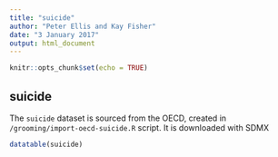 ```yaml
---
title: "suicide"
author: "Peter Ellis and Kay Fisher"
date: "3 January 2017"
output: html_document
---
```


```r
knitr::opts_chunk$set(echo = TRUE)
```

## suicide

The `suicide` dataset is sourced from the OECD, created in `/grooming/import-oecd-suicide.R` script.  It is downloaded with SDMX

```r
datatable(suicide)
```



